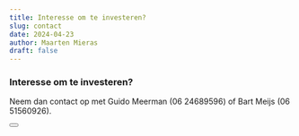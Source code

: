 ```yaml
---
title: Interesse om te investeren?
slug: contact
date: 2024-04-23
author: Maarten Mieras
draft: false
---
```



### Interesse om te investeren?

Neem dan contact op met Guido Meerman (06 24689596) of Bart Meijs (06 51560926).

<Button label="Neem contact op" action="tel:+31624689596" />
